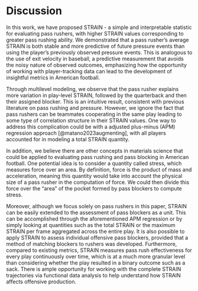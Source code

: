 # Discussion {#sec:discussion}


In this work, we have proposed STRAIN - a simple and interpretable statistic for evaluating pass rushers, with higher STRAIN values corresponding to greater pass rushing ability. We demonstrated that a pass rusher's average STRAIN is both stable and more predictive of future pressure events than using the player's previously observed pressure events. This is analogous to the use of exit velocity in baseball, a predictive measurement that avoids the noisy nature of observed outcomes, emphasizing how the opportunity of working with player-tracking data can lead to the development of insightful metrics in American football. 

Through multilevel modeling, we observe that the pass rusher explains more variation in play-level STRAIN, followed by the quarterback and then their assigned blocker.
This is an intuitive result, consistent with previous literature on pass rushing and pressure.
However, we ignore the fact that pass rushers can be teammates cooperating in the same play leading to some type of correlation structure in their STRAIN values.
One way to address this complication could be with a adjusted plus-minus (APM) regression approach [@matano2023augmenting], with all players accounted for in modeling a total STRAIN quantity. 

In addition, we believe there are other concepts in materials science that could be applied to evaluating pass rushing and pass blocking in American football.
One potential idea is to consider a quantity called stress, which measures force over an area.
By definition, force is the product of mass and acceleration, meaning this quantity would take into account the physical size of a pass rusher in the computation of force.
We could then divide this force over the "area" of the pocket formed by pass blockers to compute stress.

Moreover, although we focus solely on pass rushers in this paper, STRAIN can be easily extended to the assessment of pass blockers as a unit.
This can be accomplished through the aforementioned APM regression or by simply looking at quantities such as the total STRAIN or the maximum STRAIN per frame aggregated across the entire play.
It is also possible to apply STRAIN to assess individual offensive pass blockers, provided that a method of matching blockers to rushers was developed.
Furthermore, compared to existing metrics, STRAIN measures pass rush effectiveness for every play continuously over time, which is at a much more granular level than considering whether the play resulted in a binary outcome such as a sack.
There is ample opportunity for working with the complete STRAIN trajectories via functional data analysis to help understand how STRAIN affects offensive production. 


<!-- 

from bdb submission

As for future directions, STRAIN could be utilized to collectively evaluate the performance of a pass-rushing unit by considering the total amount of STRAIN during a play, which could, in turn, be used to examine the effectiveness of different types of blitzes. Moreover, while we focused solely on pass-rushers, STRAIN can be easily extended to the assessment of pass-blockers as a unit by looking at quantities such as the total STRAIN or the maximum STRAIN per frame aggregated across the entire play. It is also possible to apply STRAIN to assess individual offensive pass-blockers, provided that a method of matching blockers to rushers was developed.

Our metric, however, is subject to several limitations. As currently devised, STRAIN cannot distinguish between a pass-rusher who has to face a single blocker versus a double team. This problem could be addressed, at least somewhat, by having a method of matching pass-rushers to blockers as previously mentioned. Additionally, there are a few situations such as quarterback out-of-pocket scrambling where STRAIN does not appear to be useful. If a pass-rusher is on the left side and the quarterback scrambles out to the left, the STRAIN for that pass-rusher can drop considerably as the distance between the quarterback and pass-rusher increases, which the defender should not necessarily be negatively affected by in a measure of pass-rushing effectiveness. -->



<!--

from bdb draft

We have proposed a simple, effective, and easily interpretable metric for evaluating the performance of pass rushers in the NFL that we call STRAIN. Higher values of STRAIN indicate two important aspects of a pass rush: 1) the distance between the pass rusher and the quarterback is small and 2) the rate at which the pass rusher is moving towards the quarterback is high.

One of the major advantages of STRAIN over existing measures is that it gives a measure of effectiveness of a pass rush for every single play at a much more granular level than simply the play resulted in a sack or not or the play was a "success" or not. It is important to have a quantitative measure of pass rushing effectiveness if one wants to objectively evaluate the performance of pass rushers. STRAIN is just such a measure that objectively measures the pressure that pass rushers put on a quarterback.

In this report, we simply propose the new metric STRAIN; However, there are innumerable future projects that could be based on STRAIN. For example, STRAIN could be used to collectively evaluate the performance of a pass rushing unit by looking at the total amount of STRAIN during a play, which could, in turn, be used to evaluate the effectiveness of different types of blitzes. In addtion, STRAIN could be included as a covariate in models trying to predict quantities such as passing yards or completion probability. Notably, I believe there is very interesting work that could be done with functional regression (i.e. treating the STRAIN curve over time as a function) in modeling how STRAIN affects offensive production though is non-trivial as the length in time of plays varies from one play to another, and we leave this as future work.

In addtion, while we focused solely on evaluating the performance of pass rushers, this concept can be easily extended to the evaluation of pass blockers as a unit by simply looking at a quantity such as the total amount of STRAIN on a play or the maximum amount of STRAIN per frame aggregated across the entire play. Further, STRAIN could be extended to individual offensive pass blockers provided that a method of matching blockers to rushers was devised.

While STRAIN is a big step forward, there are still some notable limitations to this metric. For instance, STRAIN, as currently devised, cannot distinguish between a pass rusher who has to face a single blocker versus a double team. This problem could be addressed, at least somewhat, by devising a method of matching pass rushers to blockers as previously mentioned. Another limitation of this metric occurs when a quarterback scrambles out of the pocket. If you are a pass rusher on the left side and the quarterback scrambles out to the left, the STRAIN value for that pass rusher can drop considerably as the distance between the quarterback and the pass rusher gets larger, which the pass rushers shouldn't necessarily be negatively affected by in a measure of pass rushing effectiveness.

Finally, we believe there are other concepts in materials science that could be applied to evaluating pass rushing and pass blocking. One potential idea is a quantity called stress, which measures force over an area. Recall from intro physics that force is mass times acceleration, so this quantity would take into account the physical size of a pass rusher in the computation of force. You could then somehow divide this force over the "area" of the pocket formed by pass blockers to compute stress. There is also a quantity measuring the ratio of stress and strain called the elastic modulus which measures "an object's or substance's resistance to being deformed elastically". It is easy to imagine the pocket as an object and evaluating the succes of the pocket based on it's "resistance to being deformed".

-->